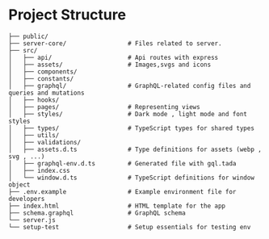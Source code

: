 # Project Structure

```
├── public/
├── server-core/                 # Files related to server.
├── src/
│   ├── api/                     # Api routes with express
│   ├── assets/                  # Images,svgs and icons
│   ├── components/
│   ├── constants/
│   ├── graphql/                 # GraphQL-related config files and queries and mutations
│   ├── hooks/
│   ├── pages/                   # Representing views
│   ├── styles/                  # Dark mode , light mode and font styles
│   ├── types/                   # TypeScript types for shared types
│   ├── utils/
│   ├── validations/
│   ├── assets.d.ts              # Type definitions for assets (webp , svg , ...)
│   ├── graphql-env.d.ts         # Generated file with gql.tada
│   ├── index.css
│   └── window.d.ts              # TypeScript definitions for window object
├── .env.example                 # Example environment file for developers
├── index.html                   # HTML template for the app
├── schema.graphql               # GraphQL schema
└── server.js
└── setup-test                   # Setup essentials for testing env
```